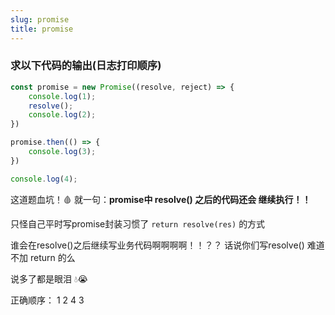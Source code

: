 ```yaml
---
slug: promise
title: promise
---
```



### 求以下代码的输出(日志打印顺序)

```js
const promise = new Promise((resolve, reject) => {
    console.log(1);
    resolve();
    console.log(2);
})

promise.then(() => {
    console.log(3);
})

console.log(4);
```


这道题血坑！🩸 就一句：**promise中 resolve() 之后的代码还会 继续执行！！**

只怪自己平时写promise封装习惯了   `return resolve(res)` 的方式

谁会在resolve()之后继续写业务代码啊啊啊啊！！？？ 话说你们写resolve() 难道不加 return 的么

说多了都是眼泪 💧😭

正确顺序： 1 2 4 3
